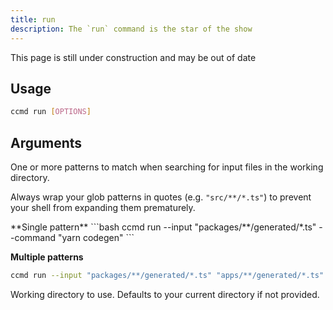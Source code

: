 ```yaml
---
title: run
description: The `run` command is the star of the show
---
```


<Warning>This page is still under construction and may be out of date</Warning>

## Usage
```bash
ccmd run [OPTIONS]
```

## Arguments
<ParamField path="--input" type="[]string" required="true">
  One or more patterns to match when searching for input files in the working directory.

  <Tip>Always wrap your glob patterns in quotes (e.g. `"src/**/*.ts"`) to prevent your shell from expanding them prematurely.</Tip>

  <Expandable title="examples">
  **Single pattern**
  ```bash
ccmd run --input "packages/**/generated/*.ts" --command "yarn codegen"
  ```

  **Multiple patterns**
  ```bash
ccmd run --input "packages/**/generated/*.ts" "apps/**/generated/*.ts" --command "yarn codegen"
  ```
  </Expandable>
</ParamField>

<ParamField path="--cwd" type="string">
  Working directory to use. Defaults to your current directory if not provided.
</ParamField>
